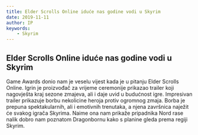 ```yaml
---
title: Elder Scrolls Online iduće nas godine vodi u Skyrim 
date: 2019-11-11
author: IP
keywords:
    - Skyrim
---
```


## Elder Scrolls Online iduće nas godine vodi u Skyrim

Game Awards donio nam je veselu vijest kada je u pitanju Elder Scrolls Online. Igrin je proizvođač za vrijeme ceremonije prikazao trailer koji nagovješta kraj 
sezone zmajeva, ali i daje uvid u budućnost igre.
Impresivan trailer prikazuje borbu nekolicine heroja protiv ogromnog zmaja. Borba je prepuna spektakularnih, ali i emotivnih trenutaka, a njena završnica naježit 
će svakog igrača Skyrima. Naime ona nam prikaže pripadnika Nord rase nalik dobro nam poznatom Dragonbornu kako s planine gleda prema regiji Skyrim.